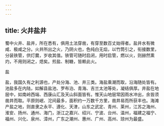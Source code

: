 ```yaml
---
---
---
```

title: 火井盐井
---



蜀中火井、盐井，所在悉有，俱用土法穿凿，有穿至数百丈始得者。盐井水有微咸、极咸之分。火井所出之火，乃阴火也，色纯白无焰，以竹筒引之，衔接数里，分装铁管，供灯爨，岁收其值。铁管可随时启闭，用时启管，燃以火，则赫然熏灼，不用则闭之，熄矣。煎盐、制糖，皆赖此火。

盐

盐，我国久有之利源也，产处分海、池、井三类。海盐乘潮而取，沿海随处皆有。池盐多在内陆，如解县盐池、罗布泊、青海、吉兰太池等处，凝结俱厚。井盐在地层中，如南岭西端、西康山汇及天山斜面皆有。惟天山地层常因雨水冲出，余皆须凿井而取。平原则岷、沱间最多，面积约一万数千方里，凿井易而所获丰也。海滩产盐之地，则直隶之永平、遵化、天津，山东之武定、青州、莱州，江苏之海州、淮安、扬州、通州、海门，浙江之嘉兴、绍兴、宁波、台州、温州，福建之福宁、福州、兴化、泉州、漳州，广东之潮州、惠州、广州、高州、琼州为最盛。